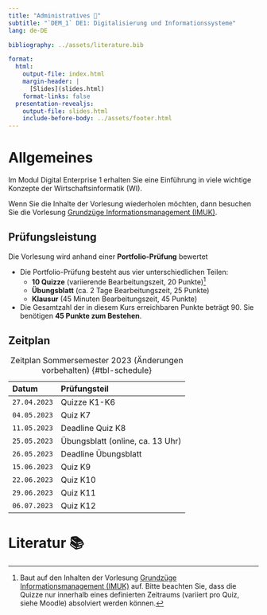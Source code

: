 ```yaml
---
title: "Administratives 🧐"
subtitle: "`DEM_1` DE1: Digitalisierung und Informationssysteme"
lang: de-DE

bibliography: ../assets/literature.bib

format: 
  html:
    output-file: index.html
    margin-header: | 
      [Slides](slides.html)
    format-links: false     
  presentation-revealjs:
    output-file: slides.html 
    include-before-body: ../assets/footer.html
---
```


# Allgemeines

Im Modul Digital Enterprise 1 erhalten Sie eine Einführung in viele wichtige Konzepte der Wirtschaftsinformatik (WI). 

Wenn Sie die Inhalte der Vorlesung wiederholen möchten, dann besuchen Sie die Vorlesung [Grundzüge Informationsmanagement (IMUK)](/lectures/GIM/23ST/admin).

## Prüfungsleistung

Die Vorlesung wird anhand einer __Portfolio-Prüfung__ bewertet

:::{.incremental}
- Die Portfolio-Prüfung besteht aus vier unterschiedlichen Teilen:
  - __10 Quizze__ (variierende Bearbeitungszeit, 20 Punkte)[^2]
  - __Übungsblatt__ (ca. 2 Tage Bearbeitungszeit, 25 Punkte)
  - __Klausur__ (45 Minuten Bearbeitungszeit, 45 Punkte)
- Die Gesamtzahl der in diesem Kurs erreichbaren Punkte beträgt 90. Sie benötigen __45 Punkte zum Bestehen__.
:::

[^2]: Baut auf den Inhalten der Vorlesung [Grundzüge Informationsmanagement (IMUK)](/lectures/GIM/23ST/admin) auf. Bitte beachten Sie, dass die Quizze nur innerhalb eines definierten Zeitraums (variiert pro Quiz, siehe Moodle) absolviert werden können.

## Zeitplan {.scrollable .smaller}

| Datum        | Prüfungsteil                            |
|:-------------|:----------------------------------------|
| `27.04.2023` | Quizze K1-K6
| `04.05.2023` | Quiz K7
| `11.05.2023` | Deadline Quiz K8
| `25.05.2023` | Übungsblatt (online, ca. 13 Uhr)
| `26.05.2023` | Deadline Übungsblatt 
| `15.06.2023` | Quiz K9
| `22.06.2023` | Quiz K10
| `29.06.2023` | Quiz K11
| `06.07.2023` | Quiz K12

: Zeitplan Sommersemester 2023 (Änderungen vorbehalten) {#tbl-schedule}

# Literatur 📚
::: {#refs}
:::